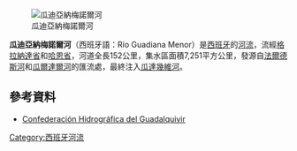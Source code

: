 [[Image:Embalse_del_Negratín.jpg|瓜迪亞納梅諾爾河]]

'''瓜迪亞納梅諾爾河'''（西班牙語：Río Guadiana Menor）是[[西班牙|西班牙]]的[[河流|河流]]，流經[[格拉納達省|格拉納達省]]和[[哈恩省|哈恩省]]，河道全長152公里，集水區面積7,251平方公里，發源自[[法爾德斯河|法爾德斯河]]和[[瓜爾達爾河|瓜爾達爾河]]的匯流處，最終注入[[瓜達幾維河|瓜達幾維河]]。

==參考資料==
* [http://www.chguadalquivir.es/ Confederación Hidrográfica del Guadalquivir] {{Wayback|url=http://www.chguadalquivir.es/ |date=20120626161033 }}

{{西班牙地理小作品}}
[[Category:西班牙河流|Category:西班牙河流]]